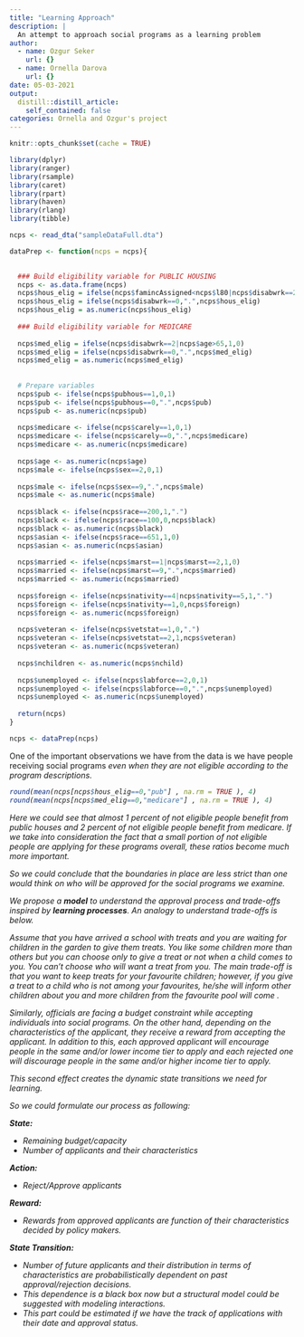 ```yaml
---
title: "Learning Approach"
description: |
  An attempt to approach social programs as a learning problem
author:
  - name: Ozgur Seker
    url: {}
  - name: Ornella Darova
    url: {}
date: 05-03-2021
output:
  distill::distill_article:
    self_contained: false
categories: Ornella and Ozgur's project
---
```


```r
knitr::opts_chunk$set(cache = TRUE)
```

```r
library(dplyr)
library(ranger)   
library(rsample)
library(caret)
library(rpart)
library(haven)
library(rlang)
library(tibble)

ncps <- read_dta("sampleDataFull.dta")

dataPrep <- function(ncps = ncps){

  
  ### Build eligibility variable for PUBLIC HOUSING
  ncps <- as.data.frame(ncps)
  ncps$hous_elig = ifelse(ncps$famincAssigned<ncps$l80|ncps$disabwrk==2|ncps$age>65,1,0) 
  ncps$hous_elig = ifelse(ncps$disabwrk==0,".",ncps$hous_elig)
  ncps$hous_elig = as.numeric(ncps$hous_elig)
  
  ### Build eligibility variable for MEDICARE
  
  ncps$med_elig = ifelse(ncps$disabwrk==2|ncps$age>65,1,0)
  ncps$med_elig = ifelse(ncps$disabwrk==0,".",ncps$med_elig)
  ncps$med_elig = as.numeric(ncps$med_elig)
  
  
  # Prepare variables
  ncps$pub <- ifelse(ncps$pubhous==1,0,1)
  ncps$pub <- ifelse(ncps$pubhous==0,".",ncps$pub)
  ncps$pub <- as.numeric(ncps$pub)
  
  ncps$medicare <- ifelse(ncps$carely==1,0,1)
  ncps$medicare <- ifelse(ncps$carely==0,".",ncps$medicare)
  ncps$medicare <- as.numeric(ncps$medicare)
  
  ncps$age <- as.numeric(ncps$age)
  ncps$male <- ifelse(ncps$sex==2,0,1)
  
  ncps$male <- ifelse(ncps$sex==9,".",ncps$male)
  ncps$male <- as.numeric(ncps$male)
  
  ncps$black <- ifelse(ncps$race==200,1,".")
  ncps$black <- ifelse(ncps$race==100,0,ncps$black)
  ncps$black <- as.numeric(ncps$black)
  ncps$asian <- ifelse(ncps$race==651,1,0)
  ncps$asian <- as.numeric(ncps$asian)
  
  ncps$married <- ifelse(ncps$marst==1|ncps$marst==2,1,0)
  ncps$married <- ifelse(ncps$marst==9,".",ncps$married)
  ncps$married <- as.numeric(ncps$married)
  
  ncps$foreign <- ifelse(ncps$nativity==4|ncps$nativity==5,1,".")
  ncps$foreign <- ifelse(ncps$nativity==1,0,ncps$foreign)
  ncps$foreign <- as.numeric(ncps$foreign)
  
  ncps$veteran <- ifelse(ncps$vetstat==1,0,".")
  ncps$veteran <- ifelse(ncps$vetstat==2,1,ncps$veteran)
  ncps$veteran <- as.numeric(ncps$veteran)
  
  ncps$nchildren <- as.numeric(ncps$nchild)
  
  ncps$unemployed <- ifelse(ncps$labforce==2,0,1)
  ncps$unemployed <- ifelse(ncps$labforce==0,".",ncps$unemployed)
  ncps$unemployed <- as.numeric(ncps$unemployed)
  
  return(ncps)
}

ncps <- dataPrep(ncps)


```

One of the important observations we have from the data is we have people receiving social programs <em> even when they are not eligible <em> according to the program descriptions.

```r

round(mean(ncps[ncps$hous_elig==0,"pub"] , na.rm = TRUE ), 4)
round(mean(ncps[ncps$med_elig==0,"medicare"] , na.rm = TRUE ), 4)
```

Here we could see that almost 1 percent of not eligible people benefit from public houses and 2 percent of not eligible people benefit from medicare. If we take into consideration the fact that a small portion of not eligible people are applying for these programs overall, these ratios become much more important. 

So we could conclude that the boundaries in place are less strict than one would think on who will be approved for the social programs we examine. 

We propose a **model** to understand the approval process and trade-offs inspired by **learning processes**. An analogy to understand trade-offs is below. 

Assume that you have arrived a school with treats and you are waiting for children in the garden to give them treats. You like some children more than others but you can choose only to give a treat or not when a child comes to you. You can't choose who will want a treat from you. The main trade-off is that you want to keep treats for your favourite children; however, if you give a treat to a child who is not among your favourites, he/she will <em> inform other children about you and more children from the favourite pool will come <em>. 

Similarly, officials are facing a budget constraint while accepting individuals into social programs. On the other hand, depending on the characteristics of the applicant, they receive a reward from accepting the applicant. In addition to this, each approved applicant will encourage people in the same and/or lower income tier to apply and each rejected one will discourage people in the same and/or higher income tier to apply. 

This second effect creates the dynamic state transitions we need for learning. 

So we could formulate our process as following:

**State: **

- Remaining budget/capacity
- Number of applicants and their characteristics
  
**Action: **

- Reject/Approve applicants
  
**Reward: **

- Rewards from approved applicants are function of their characteristics decided by policy makers. 

**State Transition: **

- Number of future applicants and their distribution in terms of characteristics are probabilistically dependent on past approval/rejection decisions. 
- This dependence is a black box now but a structural model could be suggested with modeling interactions.
- This part could be estimated if we have the track of applications with their date and approval status. 

  




